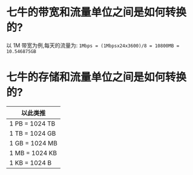 # 七牛的带宽和流量单位之间是如何转换的?  
以 1M 带宽为例,每天的流量为: `1Mbps = (1Mbpsx24x3600)/8 = 10800MB = 10.546875GB`

# 七牛的存储和流量单位之间是如何转换的?
| 以此类推 |
| ---- |
| 1 PB = 1024 TB |
| 1 TB = 1024 GB |
| 1 GB = 1024 MB |
| 1 MB = 1024 KB |
| 1 KB = 1024 B |

